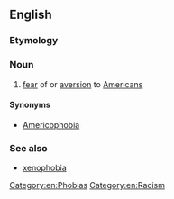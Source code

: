 ==English==

===Etymology===
{{suffix|American|phobia|lang=en}}

===Noun===
{{en-noun|-}}

# [[fear]] of or [[aversion]] to [[American]]s

====Synonyms====
* [[Americophobia]]

===See also===
* [[xenophobia]]
[[Category:en:Phobias]]
[[Category:en:Racism]]